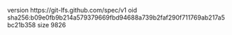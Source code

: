 version https://git-lfs.github.com/spec/v1
oid sha256:b09e0fb9b214a579379669fbd94688a739b2faf290f711769ab217a5bc21b358
size 9826
